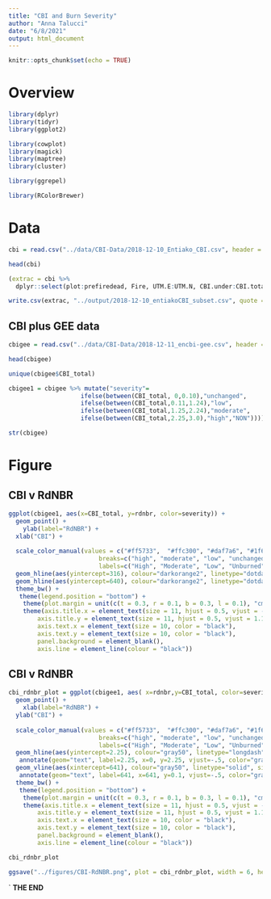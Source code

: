 ```yaml
---
title: "CBI and Burn Severity"
author: "Anna Talucci"
date: "6/8/2021"
output: html_document
---
```



```r
knitr::opts_chunk$set(echo = TRUE)
```

# Overview

```r
library(dplyr)
library(tidyr)
library(ggplot2)

library(cowplot)
library(magick)
library(maptree)
library(cluster)

library(ggrepel)

library(RColorBrewer)

```


# Data

```r
cbi = read.csv("../data/CBI-Data/2018-12-10_Entiako_CBI.csv", header = TRUE, sep = ",", strip.white = TRUE)
```

```r
head(cbi)

```

```r
(extrac = cbi %>%
  dplyr::select(plot:prefiredead, Fire, UTM.E:UTM.N, CBI.under:CBI.total))
```


```r
write.csv(extrac, "../output/2018-12-10_entiakoCBI_subset.csv", quote = TRUE, row.names = FALSE, sep = ",")
```


## CBI plus GEE data

```r
cbigee = read.csv("../data/CBI-Data/2018-12-11_encbi-gee.csv", header = TRUE, sep = ",", strip.white = TRUE)
```

```r
head(cbigee)
```
```r
unique(cbigee$CBI_total)
```


```r

cbigee1 = cbigee %>% mutate("severity"= 
                    ifelse(between(CBI_total, 0,0.10),"unchanged",
                    ifelse(between(CBI_total,0.11,1.24),"low",
                    ifelse(between(CBI_total,1.25,2.24),"moderate",
                    ifelse(between(CBI_total,2.25,3.0),"high","NON"))))) %>% dplyr::select(CBI_over:Fire, severity, dnbr:rdnbr)

```

```r
str(cbigee)
```




# Figure

## CBI v RdNBR
```r
ggplot(cbigee1, aes(x=CBI_total, y=rdnbr, color=severity)) +
  geom_point() +
    ylab(label="RdNBR") + 
  xlab("CBI") +
  
  scale_color_manual(values = c("#ff5733",  "#ffc300", "#daf7a6", "#1f618d"), name="",
                         breaks=c("high", "moderate", "low", "unchanged"),
                         labels=c("High", "Moderate", "Low", "Unburned")) +
  geom_hline(aes(yintercept=316), colour="darkorange2", linetype="dotdash", size=1)  +
  geom_hline(aes(yintercept=640), colour="darkorange2", linetype="dotdash", size=1)  +
  theme_bw() +
   theme(legend.position = "bottom") +
    theme(plot.margin = unit(c(t = 0.3, r = 0.1, b = 0.3, l = 0.1), "cm")) +
    theme(axis.title.x = element_text(size = 11, hjust = 0.5, vjust = -0.1),
        axis.title.y = element_text(size = 11, hjust = 0.5, vjust = 1.1),
        axis.text.x = element_text(size = 10, color = "black"),
        axis.text.y = element_text(size = 10, color = "black"),
        panel.background = element_blank(), 
        axis.line = element_line(colour = "black"))


```

## CBI v RdNBR
```r
cbi_rdnbr_plot = ggplot(cbigee1, aes( x=rdnbr,y=CBI_total, color=severity)) +
  geom_point() +
    xlab(label="RdNBR") + 
  ylab("CBI") +
  
  scale_color_manual(values = c("#ff5733",  "#ffc300", "#daf7a6", "#1f618d"), name="CBI severity class",
                         breaks=c("high", "moderate", "low", "unchanged"),
                         labels=c("High", "Moderate", "Low", "Unburned")) +
  geom_hline(aes(yintercept=2.25), colour="gray50", linetype="longdash", size=1)  +
   annotate(geom="text", label=2.25, x=0, y=2.25, vjust=-.5, color="gray50") +
  geom_vline(aes(xintercept=641), colour="gray50", linetype="solid", size=1)  +
   annotate(geom="text", label=641, x=641, y=0.1, vjust=-.5, color="gray50", angle=90) +
  theme_bw() +
   theme(legend.position = "bottom") +
    theme(plot.margin = unit(c(t = 0.3, r = 0.1, b = 0.3, l = 0.1), "cm")) +
    theme(axis.title.x = element_text(size = 11, hjust = 0.5, vjust = -0.1),
        axis.title.y = element_text(size = 11, hjust = 0.5, vjust = 1.1),
        axis.text.x = element_text(size = 10, color = "black"),
        axis.text.y = element_text(size = 10, color = "black"),
        panel.background = element_blank(), 
        axis.line = element_line(colour = "black"))

cbi_rdnbr_plot
```
```r
ggsave("../figures/CBI-RdNBR.png", plot = cbi_rdnbr_plot, width = 6, height = 4, units = c("in"), dpi=600 )
```

`
**THE END**